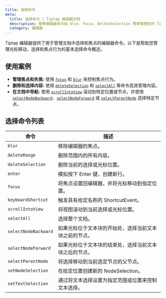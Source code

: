 ```yaml
---
title: 选择命令
meta:
  title: 选择命令 | Tiptap 编辑器文档
  description: 使用编辑器命令如 blur、focus、deleteSelection 等来管理您的 Tiptap 编辑器中的选择。更多内容请查看我们的文档！
  category: 编辑器
---
```


Tiptap 编辑器提供了用于管理文档中选择和焦点的编辑器命令。以下是帮助您管理光标移动、选择和焦点行为的基本选择命令概述。

## 使用案例

- **管理焦点和失焦:** 使用 [`focus`](/editor/api/commands/selection/focus) 和 [`blur`](/editor/api/commands/selection/blur) 来控制焦点行为。
- **删除和选择内容:** 使用 [`deleteSelection`](/editor/api/commands/selection/delete-selection) 和 [`selectAll`](/editor/api/commands/selection/select-all) 等命令高效管理内容。
- **在文档中导航:** 使用 [`scrollIntoView`](/editor/api/commands/selection/scroll-into-view) 滚动到特定位置或节点，并使用 [`selectNodeBackward`](/editor/api/commands/selection/select-node-backward)、[`selectNodeForward`](/editor/api/commands/selection/select-node-forward) 或 [`selectParentNode`](/editor/api/commands/selection/select-parent-node) 选择特定节点。

## 选择命令列表

| 命令                   | 描述                                                                                        |
| ---------------------- | ------------------------------------------------------------------------------------------- |
| `blur`                 | 移除编辑器的焦点。                                                                          |
| `deleteRange`          | 删除范围内的所有内容。                                                                      |
| `deleteSelection`      | 删除当前的选择或光标位置。                                                                  |
| `enter`                | 模拟按下 Enter 键，创建新行。                                                              |
| `focus`                | 将焦点设置回编辑器，并将光标移动到指定位置。                                             |
| `keyboardShortcut`     | 触发具有给定名称的 ShortcutEvent。                                                         |
| `scrollIntoView`       | 将视图滚动到当前选择或光标位置。                                                            |
| `selectAll`            | 选择整个文档。                                                                              |
| `selectNodeBackward`   | 如果光标位于文本块的开始处，选择当前文本块之前的节点。                                  |
| `selectNodeForward`    | 如果光标位于文本块的结束处，选择当前文本块之后的节点。                                  |
| `selectParentNode`     | 将选择移动到当前选定节点的父节点。                                                        |
| `setNodeSelection`     | 在给定位置创建新的 NodeSelection。                                                         |
| `setTextSelection`     | 通过将文本选择设置为指定范围或位置来控制文本选择。                                        |
